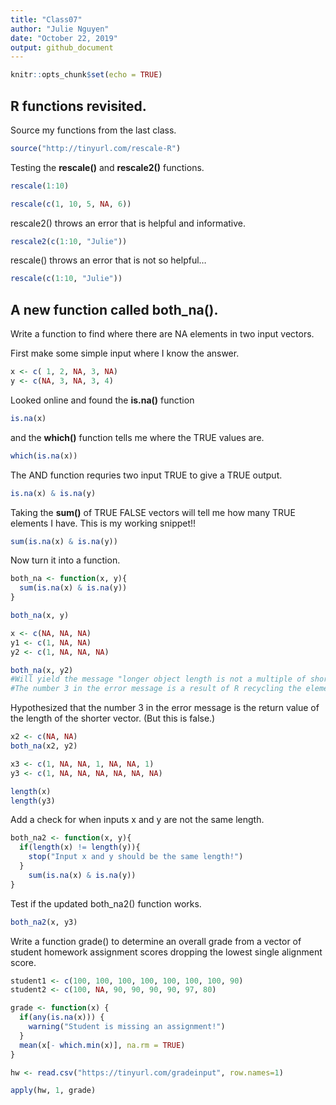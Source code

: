 ```yaml
---
title: "Class07"
author: "Julie Nguyen"
date: "October 22, 2019"
output: github_document
---
```


```r
knitr::opts_chunk$set(echo = TRUE)
```

## R functions revisited.

Source my functions from the last class.

```r
source("http://tinyurl.com/rescale-R")
```

Testing the **rescale()** and **rescale2()** functions.
```r
rescale(1:10)
```

```r
rescale(c(1, 10, 5, NA, 6))
```

rescale2() throws an error that is helpful and informative.
```r
rescale2(c(1:10, "Julie"))
```

rescale() throws an error that is not so helpful...
```r
rescale(c(1:10, "Julie"))
```

## A new function called both_na().
Write a function to find where there are NA elements in two input vectors.

First make some simple input where I know the answer.
```r
x <- c( 1, 2, NA, 3, NA)
y <- c(NA, 3, NA, 3, 4)
```

Looked online and found the **is.na()** function
```r
is.na(x)
```

and the **which()** function tells me where the TRUE values are.
```r
which(is.na(x))
```

The AND function requries two input TRUE to give a TRUE output.
```r
is.na(x) & is.na(y)
```

Taking the **sum()** of TRUE FALSE vectors will tell me how many TRUE elements I have. This is my working snippet!!
```r
sum(is.na(x) & is.na(y))
```

Now turn it into a function.
```r
both_na <- function(x, y){
  sum(is.na(x) & is.na(y))
}
```

```r
both_na(x, y)
```

```r
x <- c(NA, NA, NA)
y1 <- c(1, NA, NA)
y2 <- c(1, NA, NA, NA)
```

```r
both_na(x, y2)
#Will yield the message "longer object length is not a multiple of shorter object length [1] 3"
#The number 3 in the error message is a result of R recycling the elements of x in order to fit the longer vector, y2.
```

Hypothesized that the number 3 in the error message is the return value of the length of the shorter vector. (But this is false.)
```r
x2 <- c(NA, NA)
both_na(x2, y2)
```

```r
x3 <- c(1, NA, NA, 1, NA, NA, 1)
y3 <- c(1, NA, NA, NA, NA, NA, NA)
```

```r
length(x)
length(y3)
```

Add a check for when inputs x and y are not the same length.
```r
both_na2 <- function(x, y){
  if(length(x) != length(y)){
    stop("Input x and y should be the same length!")
  }
    sum(is.na(x) & is.na(y))
}
```

Test if the updated both_na2() function works.
```r
both_na2(x, y3)
```

Write a function grade() to determine an overall grade from a vector of student homework assignment scores dropping the lowest single alignment score.
```r
student1 <- c(100, 100, 100, 100, 100, 100, 100, 90)
student2 <- c(100, NA, 90, 90, 90, 90, 97, 80)
```

```r
grade <- function(x) {
  if(any(is.na(x))) {
    warning("Student is missing an assignment!")
  }
  mean(x[- which.min(x)], na.rm = TRUE)
}
```

```r
hw <- read.csv("https://tinyurl.com/gradeinput", row.names=1)
```

```r
apply(hw, 1, grade)
```
